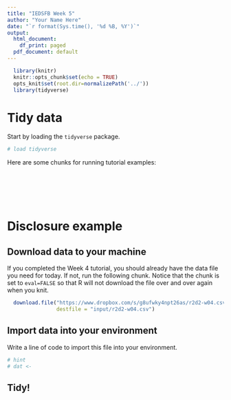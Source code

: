 ```yaml
---
title: "IEDSFB Week 5"
author: "Your Name Here"
date: "`r format(Sys.time(), '%d %B, %Y')`"
output:
  html_document:
    df_print: paged
  pdf_document: default
---
```


```r
  library(knitr)
  knitr::opts_chunk$set(echo = TRUE)
  opts_knit$set(root.dir=normalizePath('../'))
  library(tidyverse)
```

# Tidy data

Start by loading the `tidyverse` package.

```r
# load tidyverse

```

Here are some chunks for running tutorial examples:

```r

```


```r

```


```r

```


```r

```


```r

```


```r

```


# Disclosure example

## Download data to your machine

If you completed the Week 4 tutorial, you should already have the data file you need for today. If not, run the following chunk. Notice that the chunk is set to `eval=FALSE` so that R will not download the file over and over again when you knit.

```r
  download.file("https://www.dropbox.com/s/g8ufwky4npt26as/r2d2-w04.csv?dl=1", 
                destfile = "input/r2d2-w04.csv")
```

## Import data into your environment

Write a line of code to import this file into your environment. 

```r
# hint
# dat <- 

```

## Tidy!

```r

```


```r

```


```r

```


```r

```


```r

```


```r

```


```r

```


```r

```


```r

```


```r

```






